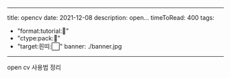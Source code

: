 
---
title: opencv
date: 2021-12-08
description: open...
timeToRead: 400
tags:
  - "format:tutorial:🚩"
  - "ctype:pack:📄"
  - "target:흰띠:⬜️"
banner: ./banner.jpg
---


open cv 사용법 정리

